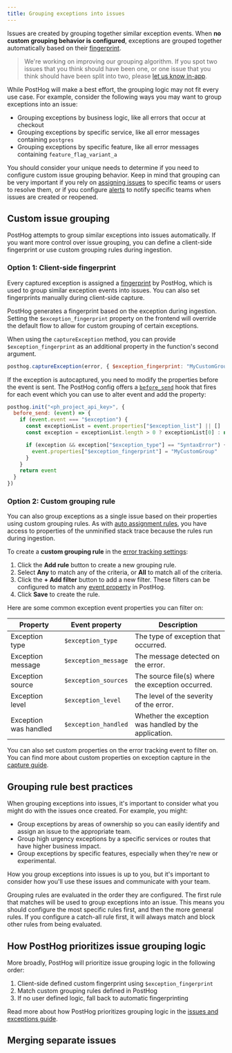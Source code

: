 ```yaml
---
title: Grouping exceptions into issues
---
```



Issues are created by grouping together similar exception events. When **no custom grouping behavior is configured**, exceptions are grouped together automatically based on their [fingerprint](/docs/error-tracking/fingerprints). 

> We're working on improving our grouping algorithm. If you spot two issues that you think should have been one, or one issue that you think should have been split into two, please [let us know in-app](https://app.posthog.com#panel=support%3Afeedback%3Aerror_tracking%3Alow%3Atrue).


While PostHog will make a best effort, the grouping logic may not fit every use case. For example, consider the following ways you may want to group exceptions into an issue:

- Grouping exceptions by business logic, like all errors that occur at checkout
- Grouping exceptions by specific service, like all error messages containing `postgres`
- Grouping exceptions by specific feature, like all error messages containing `feature_flag_variant_a`

You should consider your unique needs to determine if you need to configure custom issue grouping behavior. Keep in mind that grouping can be very important if you rely on [assigning issues](/docs/error-tracking/assigning-issues) to specific teams or users to resolve them, or if you configure [alerts](/docs/error-tracking/alerts) to notify specific teams when issues are created or reopened. 


## Custom issue grouping

PostHog attempts to group similar exceptions into issues automatically. If you want more control over issue grouping, you can define a client-side fingerprint or use custom grouping rules during ingestion.

### Option 1: Client-side fingerprint

Every captured exception is assigned a [fingerprint](/docs/error-tracking/fingerprints) by PostHog, which is used to group similar exception events into issues. You can also set fingerprints manually during client-side capture.

PostHog generates a fingerprint based on the exception during ingestion. Setting the `$exception_fingerprint` property on the frontend will override the default flow to allow for custom grouping of certain exceptions.

When using the `captureException` method, you can provide `$exception_fingerprint` as an additional property in the function's second argument.

```js
posthog.captureException(error, { $exception_fingerprint: "MyCustomGroup" })
```

If the exception is autocaptured, you need to modify the properties before the event is sent. The PostHog config offers a [`before_send`](/docs/libraries/js/features#amending-or-sampling-events) hook that fires for each event which you can use to alter event and add the property:

```javascript
posthog.init("<ph_project_api_key>", {
  before_send: (event) => {
    if (event.event === "$exception") {
      const exceptionList = event.properties["$exception_list"] || []
      const exception = exceptionList.length > 0 ? exceptionList[0] : null;

      if (exception && exception["$exception_type"] == "SyntaxError") {
        event.properties["$exception_fingerprint"] = "MyCustomGroup"
      }    
    }
    return event
  }
})
```

### Option 2: Custom grouping rule

You can also group exceptions as a single issue based on their properties using custom grouping rules. As with [auto assignment rules](#auto-assignment-rules), you have access to properties of the unminified stack trace because the rules run during ingestion. 

<ProductScreenshot
  imageLight="https://res.cloudinary.com/dmukukwp6/image/upload/custom_grouping_light_f3e99a56b5.png"
  imageDark="https://res.cloudinary.com/dmukukwp6/image/upload/custom_grouping_dark_927e7c5774.png"
  alt="Error tracking custom issue grouping"
  classes="rounded"
/>

To create a **custom grouping rule** in the [error tracking settings](https://app.posthog.com/error_tracking/configuration?tab=error-tracking-custom-grouping#selectedSetting=error-tracking-custom-grouping):

1. Click the **Add rule** button to create a new grouping rule.
2. Select **Any** to match any of the criteria, or **All** to match all of the criteria.
3. Click the **+ Add filter** button to add a new filter. These filters can be configured to match any [event property](/docs/data/events) in PostHog. 
4. Click **Save** to create the rule.

Here are some common exception event properties you can filter on:

| Property | Event property | Description |
| --- | --- | --- |
| Exception type | `$exception_type` | The type of exception that occurred. |
| Exception message | `$exception_message` | The message detected on the error. |
| Exception source | `$exception_sources` | The source file(s) where the exception occurred. |
| Exception level | `$exception_level` | The level of the severity of the error. |
| Exception was handled | `$exception_handled` | Whether the exception was handled by the application. |

You can also set custom properties on the error tracking event to filter on. You can find more about custom properties on exception capture in the [capture guide](/docs/error-tracking/capture).

## Grouping rule best practices

When grouping exceptions into issues, it's important to consider what you might do with the issues once created. For example, you might:

- Group exceptions by areas of ownership so you can easily identify and assign an issue to the appropriate team. 
- Group high urgency exceptions by a specific services or routes that have higher business impact.
- Group exceptions by specific features, especially when they're new or experimental.

How you group exceptions into issues is up to you, but it's important to consider how you'll use these issues and communicate with your team.

Grouping rules are evaluated in the order they are configured. The first rule that matches will be used to group exceptions into an issue. This means you should configure the most specific rules first, and then the more general rules. If you configure a catch-all rule first, it will always match and block other rules from being evaluated.

## How PostHog prioritizes issue grouping logic

More broadly, PostHog will prioritize issue grouping logic in the following order:

1. Client-side defined custom fingerprint using `$exception_fingerprint`
2. Match custom grouping rules defined in PostHog
3. If no user defined logic, fall back to automatic fingerprinting

Read more about how PostHog prioritizes grouping logic in the [issues and exceptions guide](/docs/error-tracking/issues-and-exceptions#how-exceptions-are-grouped-into-issues).

## Merging separate issues


<MergingIssues />